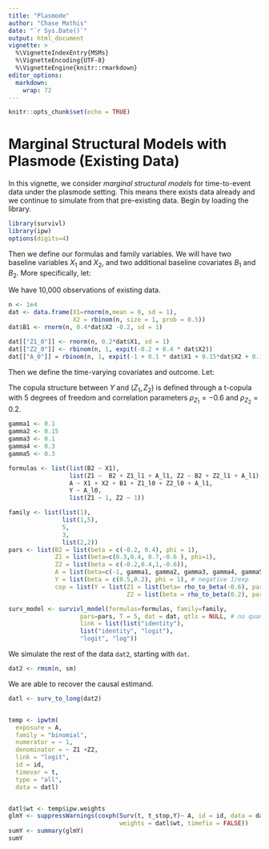 ```yaml
---
title: "Plasmode"
author: "Chase Mathis"
date: "`r Sys.Date()`"
output: html_document
vignette: >
  %\VignetteIndexEntry{MSMs}
  %\VignetteEncoding{UTF-8}
  %\VignetteEngine{knitr::rmarkdown}
editor_options: 
  markdown: 
    wrap: 72
---
```


```r
knitr::opts_chunk$set(echo = TRUE)
```

# Marginal Structural Models with Plasmode (Existing Data)

In this vignette, we consider *marginal structural models* for
time-to-event data under the plasmode setting. This means there exists
data already and we continue to simulate from that pre-existing data.
Begin by loading the library.

```r
library(survivl)
library(ipw)
options(digits=4)
```

Then we define our formulas and family variables. We will have two baseline variables $X_1$ and $X_2$, and two additional baseline covariates $B_1$ and $B_2$. More specifically, let:
\begin{align*}
X_1 &\sim N(0,1) \\
X_2 &\sim \text{Bernoulli}(0.5) \\
B_1 \mid X_2 &\sim N(0.4X_2 - 0.2, 1) \\
B_2 \mid X_1 &\sim N(0.2X_1, 1) \\
Z_{1,0} \mid X_1 &\sim N(0.2X_1, 1) \\
Z_{2,0} \mid X_2 &\sim \text{Bernoulli}(\text{expit}(-0.2 + 0.4X_2)) \\
A_0 \mid X_1,X_2,B_1,Z_{1,0},Z_{2,0} &\sim \text{Bernoulli}(\text{expit}(-1 + 0.1X_1 + 0.15X_2 + 0.1B_1 + 0.3Z_{1,0} + 0.3Z_{2,0}))
\end{align*}


We have 10,000 observations of existing data.
```r
n <- 1e4
dat <- data.frame(X1=rnorm(n,mean = 0, sd = 1),
                  X2 = rbinom(n, size = 1, prob = 0.5))
dat$B1 <- rnorm(n, 0.4*dat$X2 -0.2, sd = 1)

dat[["Z1_0"]] <- rnorm(n, 0.2*dat$X1, sd = 1)
dat[["Z2_0"]] <- rbinom(n, 1, expit(-0.2 + 0.4 * dat$X2))
dat[["A_0"]] = rbinom(n, 1, expit(-1 + 0.1 * dat$X1 + 0.15*dat$X2 + 0.1*dat$B1 + 0.3*dat[["Z1_0"]] + 0.3* dat[["Z2_0"]]))

```

Then we define the time-varying covariates and outcome. Let:
\begin{align*}
Z_{1,t} \mid B_2, Z_{1,t-1}, A_{t-1} &\sim N(0.3 + 0.4B_2 + 0.7Z_{1,t-1} - 0.6A_{t-1}, 1) \\
Z_{2,t} \mid B_2, Z_{2,t-1}, A_{t-1} &\sim \text{Bernoulli}(\text{expit}(-0.2 + 0.4B_2 + Z_{2,t-1} - 0.6A_{t-1})) \\
A_t \mid X_1,X_2,B_1,Z_{1,t},Z_{2,t},A_{t-1} &\sim \text{Bernoulli}(\text{expit}(-1 + \gamma_1X_1 + \gamma_2X_2 + \gamma_3B_1 + \gamma_4Z_{1,t} + \gamma_5Z_{2,t} + A_{t-1})) \\
Y \mid A_0 &\sim \text{Exponential}(\text{rate}=1, \text{scale}=\exp(0.5 + 0.2A_0))
\end{align*}

The copula structure between $Y$ and $(Z_1,Z_2)$ is defined through a t-copula with 5 degrees of freedom and correlation parameters $\rho_{Z_1} = -0.6$ and $\rho_{Z_2} = 0.2$.

```r
gamma1 <- 0.1
gamma2 <- 0.15
gamma3 <- 0.1
gamma4 <- 0.3
gamma5 <- 0.3

formulas <- list(list(B2 ~ X1),
                 list(Z1 ~  B2 + Z1_l1 + A_l1, Z2 ~ B2 + Z2_l1 + A_l1),
                 A ~ X1 + X2 + B1 + Z1_l0 + Z2_l0 + A_l1,
                 Y ~ A_l0,
                 list(Z1 ~ 1, Z2 ~ 1))

family <- list(list(1),
               list(1,5),
               5,
               3,
               list(2,2))
pars <- list(B2 = list(beta = c(-0.2, 0.4), phi = 1),
             Z1 = list(beta=c(0.3,0.4, 0.7,-0.6 ), phi=1),
             Z2 = list(beta = c(-0.2,0.4,1,-0.6)),
             A = list(beta=c(-1, gamma1, gamma2, gamma3, gamma4, gamma5, 1)),
             Y = list(beta = c(0.5,0.2), phi = 1), # negative 1/exp
             cop = list(Y = list(Z1 = list(beta= rho_to_beta(-0.6), par2 = 5),
                                 Z2 = list(beta = rho_to_beta(0.2), par2 = 5))))

surv_model <- survivl_model(formulas=formulas, family=family,
                    pars=pars, T = 5, dat = dat, qtls = NULL, # no quantiles given
                    link = list(list("identity"),
                    list("identity", "logit"),
                    "logit", "log"))
```

We simulate the rest of the data `dat2`, starting with `dat`.
```r
dat2 <- rmsm(n, sm)
```

We are able to recover the causal estimand. 
```r
datl <- surv_to_long(dat2)


temp <- ipwtm(
  exposure = A,
  family = "binomial",
  numerator = ~ 1,
  denominator = ~ Z1 +Z2,
  link = "logit",
  id = id,
  timevar = t,
  type = "all",
  data = datl)


datl$wt <- temp$ipw.weights
glmY <- suppressWarnings(coxph(Surv(t, t_stop,Y)~ A, id = id, data = datl,
                               weights = datl$wt, timefix = FALSE))
sumY <- summary(glmY)
sumY
```

